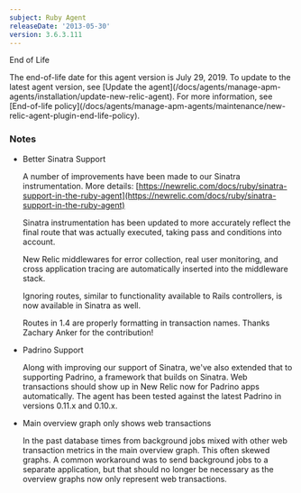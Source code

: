 ```yaml
---
subject: Ruby Agent
releaseDate: '2013-05-30'
version: 3.6.3.111
---
```


End of Life

<Callout variant="important">
  The end-of-life date for this agent version is July 29, 2019. To update to the latest agent version, see [Update the agent](/docs/agents/manage-apm-agents/installation/update-new-relic-agent). For more information, see [End-of-life policy](/docs/agents/manage-apm-agents/maintenance/new-relic-agent-plugin-end-life-policy).
</Callout>

### Notes

* Better Sinatra Support

  A number of improvements have been made to our Sinatra instrumentation. More details: [https://newrelic.com/docs/ruby/sinatra-support-in-the-ruby-agent](https://newrelic.com/docs/ruby/sinatra-support-in-the-ruby-agent)

  Sinatra instrumentation has been updated to more accurately reflect the final route that was actually executed, taking pass and conditions into account.

  New Relic middlewares for error collection, real user monitoring, and cross application tracing are automatically inserted into the middleware stack.

  Ignoring routes, similar to functionality available to Rails controllers, is now available in Sinatra as well.

  Routes in 1.4 are properly formatting in transaction names. Thanks Zachary Anker for the contribution!
* Padrino Support

  Along with improving our support of Sinatra, we've also extended that to supporting Padrino, a framework that builds on Sinatra. Web transactions should show up in New Relic now for Padrino apps automatically. The agent has been tested against the latest Padrino in versions 0.11.x and 0.10.x.
* Main overview graph only shows web transactions

  In the past database times from background jobs mixed with other web transaction metrics in the main overview graph. This often skewed graphs. A common workaround was to send background jobs to a separate application, but that should no longer be necessary as the overview graphs now only represent web transactions.
